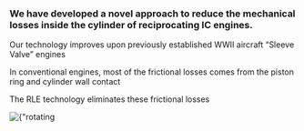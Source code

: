 [//]: # (# Our Solution)

### We have developed a novel approach to reduce the mechanical losses inside the cylinder of reciprocating IC engines.

Our technology improves upon previously established WWII aircraft “Sleeve Valve” engines

In conventional engines, most of the frictional losses comes from the piston ring and cylinder wall contact

The RLE technology eliminates these frictional losses


<div className={"nx-w-full nx-flex nx-justify-center nx-pt-12"}>
    <Image
        priority
        src={rotatingliners}
        alt={"rotating liners"}
    />
</div>